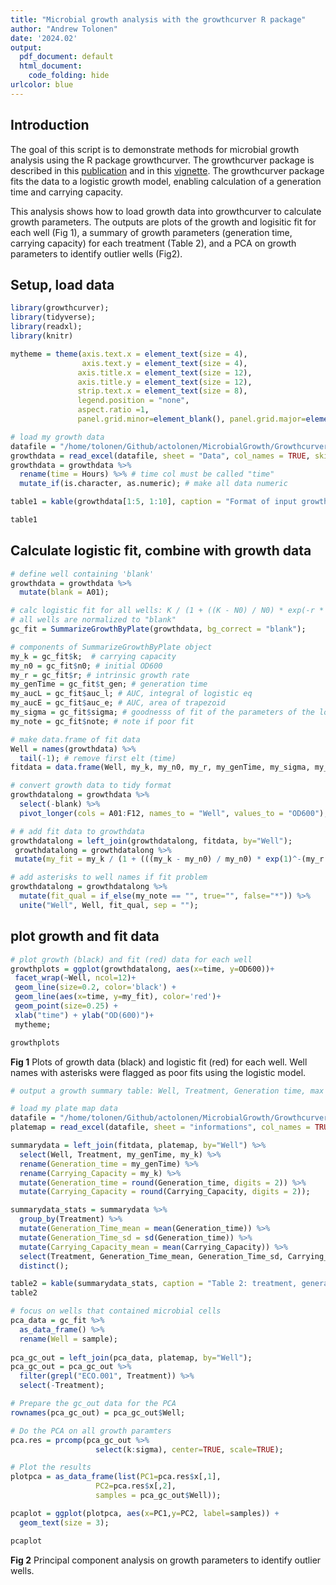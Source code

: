 ```yaml
---
title: "Microbial growth analysis with the growthcurver R package"
author: "Andrew Tolonen"
date: '2024.02'
output:
  pdf_document: default
  html_document:
    code_folding: hide
urlcolor: blue
---
```


## Introduction

The goal of this script is to demonstrate methods for microbial growth analysis using the R package growthcurver. The growthcurver package is described in this [publication](https://bmcbioinformatics.biomedcentral.com/articles/10.1186/s12859-016-1016-7) and in this [vignette](https://cran.r-project.org/web/packages/growthcurver/vignettes/Growthcurver-vignette.html). The growthcurver package fits the data to a logistic growth model, enabling calculation of a generation time and carrying capacity.

This analysis shows how to load growth data into growthcurver to calculate growth parameters. The outputs are plots of the growth and logisitic fit for each well (Fig 1), a summary of growth parameters (generation time, carrying capacity) for each treatment (Table 2), and a PCA on growth parameters to identify outlier wells (Fig2).

## Setup, load data
```r

library(growthcurver);
library(tidyverse);
library(readxl);
library(knitr)

mytheme = theme(axis.text.x = element_text(size = 4), 
                axis.text.y = element_text(size = 4), 
               axis.title.x = element_text(size = 12), 
               axis.title.y = element_text(size = 12),
               strip.text.x = element_text(size = 8),
               legend.position = "none", 
               aspect.ratio =1,
               panel.grid.minor=element_blank(), panel.grid.major=element_blank());

# load my growth data
datafile = "/home/tolonen/Github/actolonen/MicrobialGrowth/Growthcurver/2024.02.29_growthData.xlsx";
growthdata = read_excel(datafile, sheet = "Data", col_names = TRUE, skip=0);
growthdata = growthdata %>%
  rename(time = Hours) %>% # time col must be called "time"
  mutate_if(is.character, as.numeric); # make all data numeric

table1 = kable(growthdata[1:5, 1:10], caption = "Format of input growth data for growthcurver fit. Columns are time (hours) and OD600 of each well");

table1
```

## Calculate logistic fit, combine with growth data
```r

# define well containing 'blank'
growthdata = growthdata %>%
  mutate(blank = A01);

# calc logistic fit for all wells: K / (1 + ((K - N0) / N0) * exp(-r * t))
# all wells are normalized to "blank"
gc_fit = SummarizeGrowthByPlate(growthdata, bg_correct = "blank"); 

# components of SummarizeGrowthByPlate object
my_k = gc_fit$k;  # carrying capacity
my_n0 = gc_fit$n0; # initial OD600
my_r = gc_fit$r; # intrinsic growth rate
my_genTime = gc_fit$t_gen; # generation time
my_aucL = gc_fit$auc_l; # AUC, integral of logistic eq
my_aucE = gc_fit$auc_e; # AUC, area of trapezoid
my_sigma = gc_fit$sigma; # goodnesss of fit of the parameters of the logistic equation (residual standard error from the nonlinear regression model).
my_note = gc_fit$note; # note if poor fit

# make data.frame of fit data
Well = names(growthdata) %>%
  tail(-1); # remove first elt (time)
fitdata = data.frame(Well, my_k, my_n0, my_r, my_genTime, my_sigma, my_note);

# convert growth data to tidy format
growthdatalong = growthdata %>%
  select(-blank) %>%
  pivot_longer(cols = A01:F12, names_to = "Well", values_to = "OD600");

# # add fit data to growthdata
growthdatalong = left_join(growthdatalong, fitdata, by="Well");
 growthdatalong = growthdatalong %>%
 mutate(my_fit = my_k / (1 + (((my_k - my_n0) / my_n0) * exp(1)^-(my_r * time))));

# add asterisks to well names if fit problem
growthdatalong = growthdatalong %>%
  mutate(fit_qual = if_else(my_note == "", true="", false="*")) %>%
  unite("Well", Well, fit_qual, sep = "");

```


## plot growth and fit data
```r

# plot growth (black) and fit (red) data for each well
growthplots = ggplot(growthdatalong, aes(x=time, y=OD600))+
 facet_wrap(~Well, ncol=12)+
 geom_line(size=0.2, color='black') +
 geom_line(aes(x=time, y=my_fit), color='red')+
 geom_point(size=0.25) +
 xlab("time") + ylab("OD(600)")+
 mytheme;

growthplots

```

**Fig 1** Plots of growth data (black) and logistic fit (red) for each well. Well names with asterisks were flagged as poor fits using the logistic model.

```r

# output a growth summary table: Well, Treatment, Generation time, max cell yield.

# load my plate map data
datafile = "/home/tolonen/Github/actolonen/MicrobialGrowth/Growthcurver/2024.02.29_growthData.xlsx";
platemap = read_excel(datafile, sheet = "informations", col_names = TRUE, skip=30);

summarydata = left_join(fitdata, platemap, by="Well") %>%
  select(Well, Treatment, my_genTime, my_k) %>%
  rename(Generation_time = my_genTime) %>%
  rename(Carrying_Capacity = my_k) %>%
  mutate(Generation_time = round(Generation_time, digits = 2)) %>%
  mutate(Carrying_Capacity = round(Carrying_Capacity, digits = 2));

summarydata_stats = summarydata %>%
  group_by(Treatment) %>%
  mutate(Generation_Time_mean = mean(Generation_time)) %>%
  mutate(Generation_Time_sd = sd(Generation_time)) %>%
  mutate(Carrying_Capacity_mean = mean(Carrying_Capacity)) %>%
  select(Treatment, Generation_Time_mean, Generation_Time_sd, Carrying_Capacity_mean) %>%
  distinct();

table2 = kable(summarydata_stats, caption = "Table 2: treatment, generation time, and carrying capcity of each well");
table2

```

```r

# focus on wells that contained microbial cells
pca_data = gc_fit %>%
  as_data_frame() %>%
  rename(Well = sample);
  
pca_gc_out = left_join(pca_data, platemap, by="Well");
pca_gc_out = pca_gc_out %>%
  filter(grepl("ECO.001", Treatment)) %>%
  select(-Treatment);

# Prepare the gc_out data for the PCA
rownames(pca_gc_out) = pca_gc_out$Well;

# Do the PCA on all growth paramters
pca.res = prcomp(pca_gc_out %>% 
                   select(k:sigma), center=TRUE, scale=TRUE);

# Plot the results
plotpca = as_data_frame(list(PC1=pca.res$x[,1],
                   PC2=pca.res$x[,2],
                   samples = pca_gc_out$Well));

pcaplot = ggplot(plotpca, aes(x=PC1,y=PC2, label=samples)) + 
  geom_text(size = 3);

pcaplot

```

**Fig 2** Principal component analysis on growth parameters to identify outlier wells.